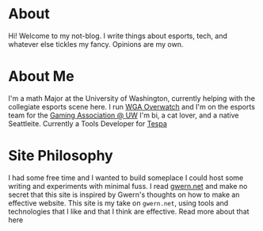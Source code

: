 
<Navbar/>

# About

Hi! Welcome to my not-blog. I write things about esports, tech, and whatever else tickles
my fancy. Opinions are my own. 

# About Me

I'm a math Major at the University of Washington, currently helping with the collegiate
esports scene here. I run [WGA Overwatch](https://discord.gg/m4rTxEQ) and I'm on the 
esports team for the [Gaming Association @ UW](https://discord.gg/z5pWGrr) I'm bi, a cat
lover, and a native Seattleite. Currently a Tools Developer for [Tespa](https://tespa.org/)

# Site Philosophy
I had some free time and I wanted to build someplace I could host some writing and 
experiments with minimal fuss. I read [gwern.net](https://gwern.net/About) and make no
secret that this site is inspired by Gwern's thoughts on how to make an effective website.
This site is my take on `gwern.net`, using tools and technologies that I like and that I
think are effective. Read more about that <Link to="/technology/about">here</Link>